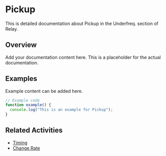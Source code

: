 # Pickup

This is detailed documentation about Pickup in the Underfreq. section of Relay.

## Overview

Add your documentation content here. This is a placeholder for the actual documentation.

## Examples

Example content can be added here.

```typescript
// Example code
function example() {
  console.log("This is an example for Pickup");
}
```

## Related Activities

- [Timing](/docs/relay/underfreq/timing)
- [Change Rate](/docs/relay/underfreq/change-rate)
